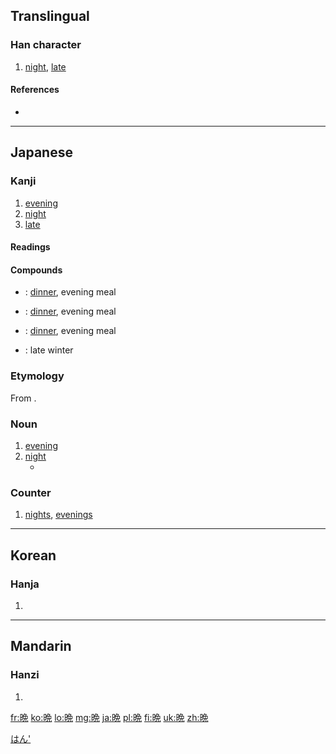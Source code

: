 {{also|晚}}
==Translingual==

===Han character===
{{Han char|rn=72|rad=日|as=08|sn=12|four=|canj=日弓日山 (ANAU), XX日弓日 (XXANA)}}

# [[night]], [[late]]

====References====
* {{Han ref|kx=0497.311|dkj=14030|dj=0861.210|hdz=21514.040|uh=6669|ud=26217}}

----

==Japanese==
{{ja-forms|晩|[[晚]]|[[晚]]}}

===Kanji===
{{ja-kanji|grade=6|rs=日08}}

# [[evening]]
# [[night]]
# [[late]]

====Readings====
{{ja-readings
|on=[[ばん]] (ban)
|kun=[[くれ]] (kure), [[おそい|おそ-い]] ([[晚い|晚-い]], oso-i)
}}

====Compounds====
* {{l|ja|晩ごはん|tr=ばんごはん, ''bangohan''}}: [[dinner]], evening meal
* {{l|ja|晩食|tr=ばんしょく, ''banshoku''}}: [[dinner]], evening meal
* {{l|ja|晩飯|tr=ばんめし, ''banmeshi''}}: [[dinner]], evening meal
* {{l|ja|晩冬|tr=ばんとう, ''bantō''}}: late winter

===Etymology===
From {{etyl|zhx|ja|sort=はん'}} {{term|sc=Hani|晩}}.

===Noun===
{{ja-noun|k|hira=ばん|rom=ban|hidx=はん'}}

# [[evening]]
# [[night]]
#* {{usex|lang=ja|'''{{Jpan|晩}}'''{{l|ja|の}}{{l|ja|内}}{{l|ja|に}}{{l|ja|雪}}{{l|ja|が}}{{l|ja|降る|降りました}}。|tr='''ばん'''の[[うち]]に[[ゆき]]が[[ふる|ふりました]]。<br/>'''''Ban''' [[no#Japanese|no]] [[uchi#Japanese|uchi]] [[ni#Japanese|ni]] [[yuki#Japanese|yuki]] [[ga#Japanese|ga]] [[furu#Japanese|furimashita]].''|t=Snow fell during the '''night'''.}}

===Counter===
{{ja-pos|k|counter|hira=ばん|rom=ban|hidx=はん'}}

# [[night]]s, [[evening]]s

[[Category:1000 Japanese basic words|はん']]

----

==Korean==

===Hanja===
{{ko-hanja|hangeul=만|eumhun=|rv=man|mr=man|y=man}}

# {{defn|lang=ko|sort=日08}}

----

==Mandarin==

===Hanzi===
{{cmn-hanzi|pin=[[wǎn]] ([[wan3]])|wg=wan<sup>3</sup>}}

# {{defn|lang=cmn|sort=日08}}

[[fr:晩]]
[[ko:晩]]
[[lo:晩]]
[[mg:晩]]
[[ja:晩]]
[[pl:晩]]
[[fi:晩]]
[[uk:晩]]
[[zh:晩]]